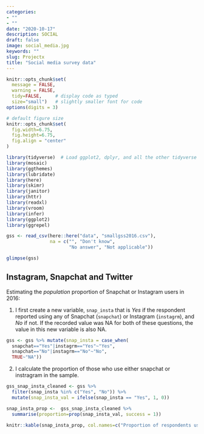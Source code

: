 ```yaml
---
categories:
- ""
- ""
date: "2020-10-17"
description: SOCIAL
draft: false
image: social_media.jpg
keywords: ""
slug: Projectx
title: "Social media survey data"
---
```


```r
knitr::opts_chunk$set(
  message = FALSE, 
  warning = FALSE, 
  tidy=FALSE,     # display code as typed
  size="small")   # slightly smaller font for code
options(digits = 3)

# default figure size
knitr::opts_chunk$set(
  fig.width=6.75, 
  fig.height=6.75,
  fig.align = "center"
)
```

```r
library(tidyverse)  # Load ggplot2, dplyr, and all the other tidyverse packages
library(mosaic)
library(ggthemes)
library(lubridate)
library(here)
library(skimr)
library(janitor)
library(httr)
library(readxl)
library(vroom)
library(infer)
library(ggplot2)
library(ggrepel)
```


```r

gss <- read_csv(here::here("data", "smallgss2016.csv"), 
                na = c("", "Don't know",
                       "No answer", "Not applicable"))

glimpse(gss)

```


## Instagram, Snapchat and Twitter

Estimating the *population* proportion of Snapchat or Instagram users in 2016:

1. I first create a  new variable, `snap_insta` that is *Yes* if the respondent reported using any of Snapchat (`snapchat`) or Instagram (`instagrm`), and *No* if not. If the recorded value was NA for both of these questions, the value in this new variable is also NA.

```r
gss <- gss %>% mutate(snap_insta = case_when(
  snapchat=="Yes"|instagrm=="Yes"~"Yes",
  snapchat=="No"|instagrm=="No"~"No",
  TRUE~"NA"))

```

2. I calculate the proportion of those who use either snapchat or instragram in the sample.

```r

gss_snap_insta_cleaned <- gss %>%
  filter(snap_insta %in% c("Yes", "No")) %>% 
  mutate(snap_insta_val = ifelse(snap_insta == "Yes", 1, 0))

snap_insta_prop <-  gss_snap_insta_cleaned %>%
  summarise(proportion=prop(snap_insta_val, success = 1))

knitr::kable(snap_insta_prop, col.names=c("Proportion of respondents using both snap and insta"))
```
